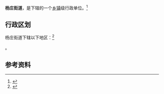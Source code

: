 {{中国乡级行政区|61/01/16/023/000}}

'''杨庄街道'''，是{{PRC admin/fullname|61/01/16/023/000|3}}下辖的一个[[乡镇|乡镇]]级行政单位。<ref>{{PRC admin/ref sgc|{{PRC admin/parent|61/01/16/023/000}}}}</ref>

== 行政区划 ==

杨庄街道下辖以下地区：<ref>{{PRC admin/ref sgc|61/01/16/023/000}}</ref>

{{PRC admin/children|61/01/16/023/000}}。

== 参考资料 ==

{{reflist}}

{{行政区划小作品}}
{{PRC admin/navcat|61/01/16/023/000}}